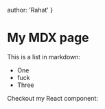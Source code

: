
author: 'Rahat'
}

# My MDX page

This is a list in markdown:

- One
- fuck
- Three

Checkout my React component:

<Hello meta={meta} />